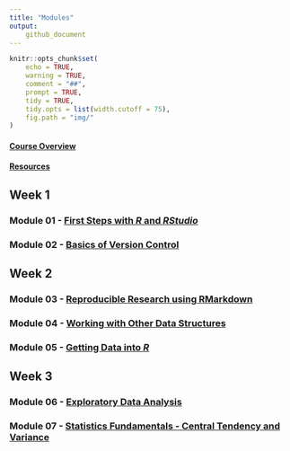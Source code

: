 ```yaml
---
title: "Modules"
output:
    github_document
---
```


```r
knitr::opts_chunk$set(
	echo = TRUE,
	warning = TRUE,
	comment = "##",
	prompt = TRUE,
	tidy = TRUE,
	tidy.opts = list(width.cutoff = 75),
	fig.path = "img/"
)
```

#### [Course Overview](course-overview.html)
#### [Resources](resources.html)

## Week 1
### Module 01 - [First Steps with ***R*** and ***RStudio***](module-01/module-01.md)
### Module 02 - [Basics of Version Control](module-02/module-02.md)
## Week 2
### Module 03 - [Reproducible Research using RMarkdown](module-03/module-03.md)
### Module 04 - [Working with Other Data Structures](module-04/module-04.md)
### Module 05 - [Getting Data into ***R***](module-05/module-05.md)
## Week 3
### Module 06 - [Exploratory Data Analysis](module-06/module-06.md)
### Module 07 - [Statistics Fundamentals - Central Tendency and Variance](module-07/module-07.md)
